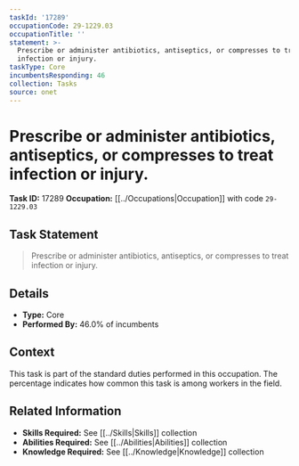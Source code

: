 ```yaml
---
taskId: '17289'
occupationCode: 29-1229.03
occupationTitle: ''
statement: >-
  Prescribe or administer antibiotics, antiseptics, or compresses to treat
  infection or injury.
taskType: Core
incumbentsResponding: 46
collection: Tasks
source: onet
---
```

# Prescribe or administer antibiotics, antiseptics, or compresses to treat infection or injury.

**Task ID:** 17289
**Occupation:** [[../Occupations|Occupation]] with code `29-1229.03`

## Task Statement

> Prescribe or administer antibiotics, antiseptics, or compresses to treat infection or injury.

## Details

- **Type:** Core
- **Performed By:** 46.0% of incumbents

## Context

This task is part of the standard duties performed in this occupation. The percentage indicates how common this task is among workers in the field.

## Related Information

- **Skills Required:** See [[../Skills|Skills]] collection
- **Abilities Required:** See [[../Abilities|Abilities]] collection
- **Knowledge Required:** See [[../Knowledge|Knowledge]] collection
